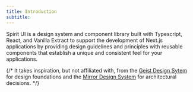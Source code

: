 ```yaml
---
title: Introduction
subtitle: 
---
```

Spirit UI is a design system and component library built with Typescript, React, and Vanilla Extract to support the development of Next.js applications by providing design guidelines and principles with reusable components that establish a unique and consistent feel for your applications.

{/* It takes inspiration, but not affiliated with, from the [Geist Design Sytem](https://vercel.com/geist/introduction) for design foundations and the [Mirror Design System](https://degen-xyz.vercel.app/) for architectural decisions. */}

